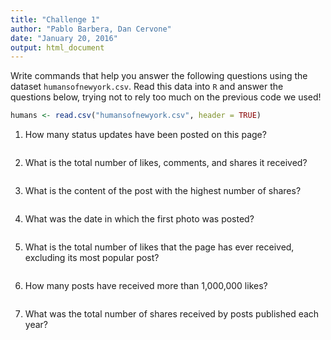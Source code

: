 ```yaml
---
title: "Challenge 1"
author: "Pablo Barbera, Dan Cervone"
date: "January 20, 2016"
output: html_document
---
```


Write commands that help you answer the following questions using the dataset `humansofnewyork.csv`. Read this data into `R` and answer the questions below, trying not to rely too much on the previous code we used!

```r
humans <- read.csv("humansofnewyork.csv", header = TRUE)
```


1. How many status updates have been posted on this page?

```r

```

2. What is the total number of likes, comments, and shares it received?

```r

```

3. What is the content of the post with the highest number of shares?

```r

```

4. What was the date in which the first photo was posted?

```r

```

5. What is the total number of likes that the page has ever received, excluding its most popular post?

```r

```

6. How many posts have received more than 1,000,000 likes?

```r

```

7. What was the total number of shares received by posts published each year?

```r

```
